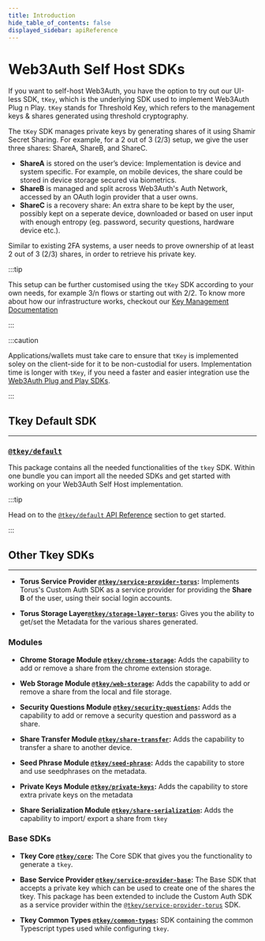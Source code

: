 ```yaml
---
title: Introduction
hide_table_of_contents: false
displayed_sidebar: apiReference
---
```


# Web3Auth Self Host SDKs

If you want to self-host Web3Auth, you have the option to try out our UI-less SDK, `tKey`, which is the underlying SDK used to implement Web3Auth Plug
n Play. `tKey` stands for Threshold Key, which refers to the management keys & shares generated using threshold cryptography.

The `tKey` SDK manages private keys by generating shares of it using Shamir Secret Sharing. For example, for a 2 out of 3 (2/3) setup, we give the
user three shares: ShareA, ShareB, and ShareC.

- **ShareA** is stored on the user’s device: Implementation is device and system specific. For example, on mobile devices, the share could be stored
  in device storage secured via biometrics.
- **ShareB** is managed and split across Web3Auth's Auth Network, accessed by an OAuth login provider that a user owns.
- **ShareC** is a recovery share: An extra share to be kept by the user, possibly kept on a seperate device, downloaded or based on user input with
  enough entropy (eg. password, security questions, hardware device etc.).

Similar to existing 2FA systems, a user needs to prove ownership of at least 2 out of 3 (2/3) shares, in order to retrieve his private key.

:::tip

This setup can be further customised using the `tKey` SDK according to your own needs, for example 3/n flows or starting out with 2/2. To know more
about how our infrastructure works, checkout our [Key Management Documentation](/overview/key-management)

:::

:::caution

Applications/wallets must take care to ensure that `tKey` is implemented soley on the client-side for it to be non-custodial for users. Implementation
time is longer with `tKey`, if you need a faster and easier integration use the [Web3Auth Plug and Play SDKs](/api-reference/web/).

:::

## Tkey Default SDK

---

### [`@tkey/default`](https://www.npmjs.com/package/@tkey/default)

This package contains all the needed functionalities of the `tkey` SDK. Within one bundle you can import all the needed SDKs and get started with
working on your Web3Auth Self Host implementation.

:::tip

Head on to the [`@tkey/default` API Reference](./tkey) section to get started.

:::

## Other Tkey SDKs

---

- **Torus Service Provider [`@tkey/service-provider-torus`](https://www.npmjs.com/package/@tkey/service-provider-torus):** Implements Torus's Custom
  Auth SDK as a service provider for providing the **Share B** of the user, using their social login accounts.

- **Torus Storage Layer[`@tkey/storage-layer-torus`](https://www.npmjs.com/package/@tkey/storage-layer-torus):** Gives you the ability to get/set the
  Metadata for the various shares generated.

### Modules

- **Chrome Storage Module [`@tkey/chrome-storage`](https://www.npmjs.com/package/@tkey/chrome-storage):** Adds the capability to add or remove a share
  from the chrome extension storage.

- **Web Storage Module [`@tkey/web-storage`](https://www.npmjs.com/package/@tkey/web-storage):** Adds the capability to add or remove a share from the
  local and file storage.

- **Security Questions Module [`@tkey/security-questions`](https://www.npmjs.com/package/@tkey/security-questions):** Adds the capability to add or
  remove a security question and password as a share.

- **Share Transfer Module [`@tkey/share-transfer`](https://www.npmjs.com/package/@tkey/share-transfer):** Adds the capability to transfer a share to
  another device.

- **Seed Phrase Module [`@tkey/seed-phrase`](https://www.npmjs.com/package/@tkey/seed-phrase):** Adds the capability to store and use seedphrases on
  the metadata.

- **Private Keys Module [`@tkey/private-keys`](https://www.npmjs.com/package/@tkey/private-keys):** Adds the capability to store extra private keys on
  the metadata

- **Share Serialization Module [`@tkey/share-serialization`](https://www.npmjs.com/package/@tkey/share-serialization):** Adds the capability to
  import/ export a share from `tkey`

### Base SDKs

- **Tkey Core [`@tkey/core`](https://www.npmjs.com/package/@tkey/core):** The Core SDK that gives you the functionality to generate a `tkey`.

- **Base Service Provider [`@tkey/service-provider-base`](https://www.npmjs.com/package/@tkey/service-provider-base):** The Base SDK that accepts a
  private key which can be used to create one of the shares the tkey. This package has been extended to include the Custom Auth SDK as a service
  provider within the [`@tkey/service-provider-torus`](https://www.npmjs.com/package/@tkey/service-provider-torus) SDK.

- **Tkey Common Types [`@tkey/common-types`](https://www.npmjs.com/package/@tkey/common-types):** SDK containing the common Typescript types used
  while configuring `tkey`.
